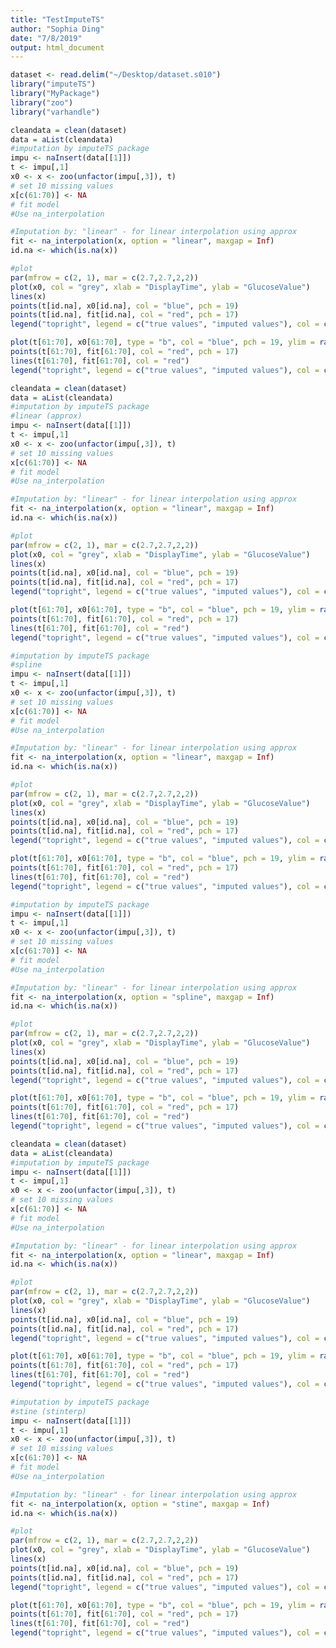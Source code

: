 ```yaml
---
title: "TestImputeTS"
author: "Sophia Ding"
date: "7/8/2019"
output: html_document
---
```

```r
dataset <- read.delim("~/Desktop/dataset.s010")
library("imputeTS")
library("MyPackage")
library("zoo")
library("varhandle")
```

```r
cleandata = clean(dataset)
data = aList(cleandata)
#imputation by imputeTS package
impu <- naInsert(data[[1]])
t <- impu[,1]
x0 <- x <- zoo(unfactor(impu[,3]), t)
# set 10 missing values
x[c(61:70)] <- NA
# fit model
#Use na_interpolation

#Imputation by: "linear" - for linear interpolation using approx
fit <- na_interpolation(x, option = "linear", maxgap = Inf)
id.na <- which(is.na(x))

#plot
par(mfrow = c(2, 1), mar = c(2.7,2.7,2,2))
plot(x0, col = "grey", xlab = "DisplayTime", ylab = "GlucoseValue")
lines(x)
points(t[id.na], x0[id.na], col = "blue", pch = 19)
points(t[id.na], fit[id.na], col = "red", pch = 17)
legend("topright", legend = c("true values", "imputed values"), col = c("blue", "red"), pch = c(19, 17))

plot(t[61:70], x0[61:70], type = "b", col = "blue", pch = 19, ylim = range(fit[61:70]), xlab = "DisplayTime", ylab = "GlucoseValue")
points(t[61:70], fit[61:70], col = "red", pch = 17)
lines(t[61:70], fit[61:70], col = "red")
legend("topright", legend = c("true values", "imputed values"), col = c("blue", "red"), pch = c(19, 17), lty = c(1, 1))
```
```r
cleandata = clean(dataset)
data = aList(cleandata)
#imputation by imputeTS package
#linear (approx)
impu <- naInsert(data[[1]])
t <- impu[,1]
x0 <- x <- zoo(unfactor(impu[,3]), t)
# set 10 missing values
x[c(61:70)] <- NA
# fit model
#Use na_interpolation

#Imputation by: "linear" - for linear interpolation using approx
fit <- na_interpolation(x, option = "linear", maxgap = Inf)
id.na <- which(is.na(x))

#plot
par(mfrow = c(2, 1), mar = c(2.7,2.7,2,2))
plot(x0, col = "grey", xlab = "DisplayTime", ylab = "GlucoseValue")
lines(x)
points(t[id.na], x0[id.na], col = "blue", pch = 19)
points(t[id.na], fit[id.na], col = "red", pch = 17)
legend("topright", legend = c("true values", "imputed values"), col = c("blue", "red"), pch = c(19, 17))

plot(t[61:70], x0[61:70], type = "b", col = "blue", pch = 19, ylim = range(fit[61:70]), xlab = "DisplayTime", ylab = "GlucoseValue")
points(t[61:70], fit[61:70], col = "red", pch = 17)
lines(t[61:70], fit[61:70], col = "red")
legend("topright", legend = c("true values", "imputed values"), col = c("blue", "red"), pch = c(19, 17), lty = c(1, 1))
```

```r
#imputation by imputeTS package
#spline
impu <- naInsert(data[[1]])
t <- impu[,1]
x0 <- x <- zoo(unfactor(impu[,3]), t)
# set 10 missing values
x[c(61:70)] <- NA
# fit model
#Use na_interpolation

#Imputation by: "linear" - for linear interpolation using approx
fit <- na_interpolation(x, option = "linear", maxgap = Inf)
id.na <- which(is.na(x))

#plot
par(mfrow = c(2, 1), mar = c(2.7,2.7,2,2))
plot(x0, col = "grey", xlab = "DisplayTime", ylab = "GlucoseValue")
lines(x)
points(t[id.na], x0[id.na], col = "blue", pch = 19)
points(t[id.na], fit[id.na], col = "red", pch = 17)
legend("topright", legend = c("true values", "imputed values"), col = c("blue", "red"), pch = c(19, 17))

plot(t[61:70], x0[61:70], type = "b", col = "blue", pch = 19, ylim = range(fit[61:70]), xlab = "DisplayTime", ylab = "GlucoseValue")
points(t[61:70], fit[61:70], col = "red", pch = 17)
lines(t[61:70], fit[61:70], col = "red")
legend("topright", legend = c("true values", "imputed values"), col = c("blue", "red"), pch = c(19, 17), lty = c(1, 1))
```
```r
#imputation by imputeTS package
impu <- naInsert(data[[1]])
t <- impu[,1]
x0 <- x <- zoo(unfactor(impu[,3]), t)
# set 10 missing values
x[c(61:70)] <- NA
# fit model
#Use na_interpolation

#Imputation by: "linear" - for linear interpolation using approx
fit <- na_interpolation(x, option = "spline", maxgap = Inf)
id.na <- which(is.na(x))

#plot
par(mfrow = c(2, 1), mar = c(2.7,2.7,2,2))
plot(x0, col = "grey", xlab = "DisplayTime", ylab = "GlucoseValue")
lines(x)
points(t[id.na], x0[id.na], col = "blue", pch = 19)
points(t[id.na], fit[id.na], col = "red", pch = 17)
legend("topright", legend = c("true values", "imputed values"), col = c("blue", "red"), pch = c(19, 17))

plot(t[61:70], x0[61:70], type = "b", col = "blue", pch = 19, ylim = range(fit[61:70]), xlab = "DisplayTime", ylab = "GlucoseValue")
points(t[61:70], fit[61:70], col = "red", pch = 17)
lines(t[61:70], fit[61:70], col = "red")
legend("topright", legend = c("true values", "imputed values"), col = c("blue", "red"), pch = c(19, 17), lty = c(1, 1))
```
```r
cleandata = clean(dataset)
data = aList(cleandata)
#imputation by imputeTS package
impu <- naInsert(data[[1]])
t <- impu[,1]
x0 <- x <- zoo(unfactor(impu[,3]), t)
# set 10 missing values
x[c(61:70)] <- NA
# fit model
#Use na_interpolation

#Imputation by: "linear" - for linear interpolation using approx
fit <- na_interpolation(x, option = "linear", maxgap = Inf)
id.na <- which(is.na(x))

#plot
par(mfrow = c(2, 1), mar = c(2.7,2.7,2,2))
plot(x0, col = "grey", xlab = "DisplayTime", ylab = "GlucoseValue")
lines(x)
points(t[id.na], x0[id.na], col = "blue", pch = 19)
points(t[id.na], fit[id.na], col = "red", pch = 17)
legend("topright", legend = c("true values", "imputed values"), col = c("blue", "red"), pch = c(19, 17))

plot(t[61:70], x0[61:70], type = "b", col = "blue", pch = 19, ylim = range(fit[61:70]), xlab = "DisplayTime", ylab = "GlucoseValue")
points(t[61:70], fit[61:70], col = "red", pch = 17)
lines(t[61:70], fit[61:70], col = "red")
legend("topright", legend = c("true values", "imputed values"), col = c("blue", "red"), pch = c(19, 17), lty = c(1, 1))
```
```r
#imputation by imputeTS package
#stine (stinterp)
impu <- naInsert(data[[1]])
t <- impu[,1]
x0 <- x <- zoo(unfactor(impu[,3]), t)
# set 10 missing values
x[c(61:70)] <- NA
# fit model
#Use na_interpolation

#Imputation by: "linear" - for linear interpolation using approx
fit <- na_interpolation(x, option = "stine", maxgap = Inf)
id.na <- which(is.na(x))

#plot
par(mfrow = c(2, 1), mar = c(2.7,2.7,2,2))
plot(x0, col = "grey", xlab = "DisplayTime", ylab = "GlucoseValue")
lines(x)
points(t[id.na], x0[id.na], col = "blue", pch = 19)
points(t[id.na], fit[id.na], col = "red", pch = 17)
legend("topright", legend = c("true values", "imputed values"), col = c("blue", "red"), pch = c(19, 17))

plot(t[61:70], x0[61:70], type = "b", col = "blue", pch = 19, ylim = range(fit[61:70]), xlab = "DisplayTime", ylab = "GlucoseValue")
points(t[61:70], fit[61:70], col = "red", pch = 17)
lines(t[61:70], fit[61:70], col = "red")
legend("topright", legend = c("true values", "imputed values"), col = c("blue", "red"), pch = c(19, 17), lty = c(1, 1))
```

